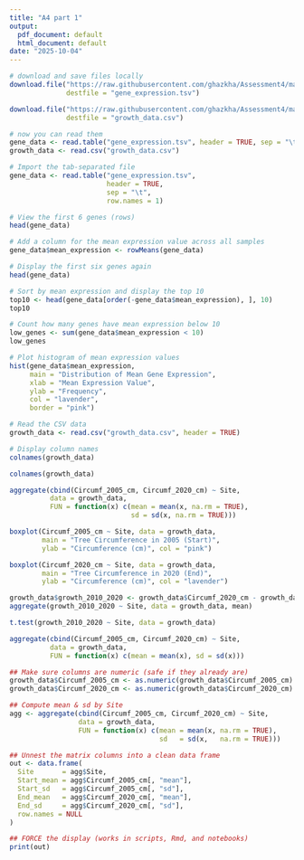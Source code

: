 ```yaml
---
title: "A4 part 1"
output:
  pdf_document: default
  html_document: default
date: "2025-10-04"
---
```


```r

# download and save files locally
download.file("https://raw.githubusercontent.com/ghazkha/Assessment4/main/gene_expression.tsv",
              destfile = "gene_expression.tsv")

download.file("https://raw.githubusercontent.com/ghazkha/Assessment4/main/growth_data.csv",
              destfile = "growth_data.csv")

# now you can read them
gene_data <- read.table("gene_expression.tsv", header = TRUE, sep = "\t", row.names = 1)
growth_data <- read.csv("growth_data.csv")

```

```r
# Import the tab-separated file
gene_data <- read.table("gene_expression.tsv", 
                        header = TRUE, 
                        sep = "\t", 
                        row.names = 1)

# View the first 6 genes (rows)
head(gene_data)

```

```r
# Add a column for the mean expression value across all samples
gene_data$mean_expression <- rowMeans(gene_data)

# Display the first six genes again
head(gene_data)

```

```r
# Sort by mean expression and display the top 10
top10 <- head(gene_data[order(-gene_data$mean_expression), ], 10)
top10

```

```r
# Count how many genes have mean expression below 10
low_genes <- sum(gene_data$mean_expression < 10)
low_genes

```

```r
# Plot histogram of mean expression values
hist(gene_data$mean_expression,
     main = "Distribution of Mean Gene Expression",
     xlab = "Mean Expression Value",
     ylab = "Frequency",
     col = "lavender",
     border = "pink")

```

```r
# Read the CSV data
growth_data <- read.csv("growth_data.csv", header = TRUE)

# Display column names
colnames(growth_data)

```

```r
colnames(growth_data)

```

```r
aggregate(cbind(Circumf_2005_cm, Circumf_2020_cm) ~ Site, 
          data = growth_data,
          FUN = function(x) c(mean = mean(x, na.rm = TRUE),
                              sd = sd(x, na.rm = TRUE)))

```

```r
boxplot(Circumf_2005_cm ~ Site, data = growth_data,
        main = "Tree Circumference in 2005 (Start)",
        ylab = "Circumference (cm)", col = "pink")

boxplot(Circumf_2020_cm ~ Site, data = growth_data,
        main = "Tree Circumference in 2020 (End)",
        ylab = "Circumference (cm)", col = "lavender")

```

```r
growth_data$growth_2010_2020 <- growth_data$Circumf_2020_cm - growth_data$Circumf_2010_cm
aggregate(growth_2010_2020 ~ Site, data = growth_data, mean)

```

```r
t.test(growth_2010_2020 ~ Site, data = growth_data)

```

```r
aggregate(cbind(Circumf_2005_cm, Circumf_2020_cm) ~ Site, 
          data = growth_data,
          FUN = function(x) c(mean = mean(x), sd = sd(x)))

```

```r
## Make sure columns are numeric (safe if they already are)
growth_data$Circumf_2005_cm <- as.numeric(growth_data$Circumf_2005_cm)
growth_data$Circumf_2020_cm <- as.numeric(growth_data$Circumf_2020_cm)

## Compute mean & sd by Site
agg <- aggregate(cbind(Circumf_2005_cm, Circumf_2020_cm) ~ Site,
                 data = growth_data,
                 FUN = function(x) c(mean = mean(x, na.rm = TRUE),
                                     sd   = sd(x,   na.rm = TRUE)))

## Unnest the matrix columns into a clean data frame
out <- data.frame(
  Site       = agg$Site,
  Start_mean = agg$Circumf_2005_cm[, "mean"],
  Start_sd   = agg$Circumf_2005_cm[, "sd"],
  End_mean   = agg$Circumf_2020_cm[, "mean"],
  End_sd     = agg$Circumf_2020_cm[, "sd"],
  row.names = NULL
)

## FORCE the display (works in scripts, Rmd, and notebooks)
print(out)

```

